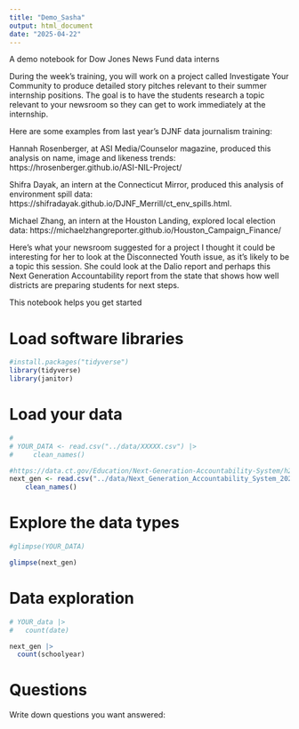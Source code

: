 ```yaml
---
title: "Demo_Sasha"
output: html_document
date: "2025-04-22"
---
```


A demo notebook for Dow Jones News Fund data interns

During the week’s training, you will work on a project called Investigate Your Community to produce detailed story pitches relevant to their summer internship positions. The goal is to have the students research a topic relevant to your newsroom so they can get to work immediately at the internship. 

Here are some examples from last year’s DJNF data journalism training:

Hannah Rosenberger, at ASI Media/Counselor magazine, produced this analysis on name, image and likeness trends: https://hrosenberger.github.io/ASI-NIL-Project/

Shifra Dayak, an intern at the Connecticut Mirror, produced this analysis of environment spill data: https://shifradayak.github.io/DJNF_Merrill/ct_env_spills.html.

Michael Zhang, an intern at the Houston Landing, explored local election data: https://michaelzhangreporter.github.io/Houston_Campaign_Finance/


Here's what your newsroom suggested for a project
I thought it could be interesting for her to look at the Disconnected Youth issue, as it’s likely to be a topic this session. She could look at the Dalio report and perhaps this Next Generation Accountability report from the state that shows how well districts are preparing students for next steps.



This notebook helps you get started

# Load software libraries
```r
#install.packages("tidyverse")
library(tidyverse)
library(janitor)

```


# Load your data


```r

# 
# YOUR_DATA <- read.csv("../data/XXXXX.csv") |> 
#     clean_names()

#https://data.ct.gov/Education/Next-Generation-Accountability-System/h28j-iix5/about_data
next_gen <- read.csv("../data/Next_Generation_Accountability_System_20250422.csv") |> 
    clean_names()


```


# Explore the data types
```r

#glimpse(YOUR_DATA)

glimpse(next_gen)

```

# Data exploration

```r

# YOUR_data |> 
#   count(date)

next_gen |> 
  count(schoolyear)

```




# Questions 

Write down questions you want answered:


